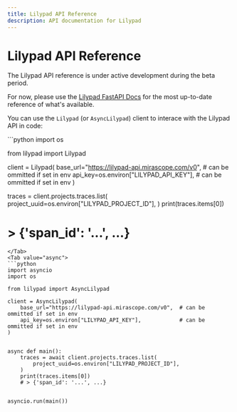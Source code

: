 ```yaml
---
title: Lilypad API Reference
description: API documentation for Lilypad
---
```


# Lilypad API Reference

<Warning>
  The Lilypad API reference is under active development during the beta period.

  For now, please use the [Lilypad FastAPI Docs](https://lilypad-api.mirascope.com/v0/docs) for the most up-to-date reference of what's available.
</Warning>



You can use the `Lilypad` (or `AsyncLilypad`) client to interace with the Lilypad API in code:

<TabbedSection>
<Tab value="sync">
```python
import os

from lilypad import Lilypad


client = Lilypad(
    base_url="https://lilypad-api.mirascope.com/v0",  # can be ommitted if set in env
    api_key=os.environ["LILYPAD_API_KEY"],            # can be ommitted if set in env
)

traces = client.projects.traces.list(
    project_uuid=os.environ["LILYPAD_PROJECT_ID"],
)
print(traces.items[0])
# > {'span_id': '...', ...}
```
</Tab>
<Tab value="async">
```python
import asyncio
import os

from lilypad import AsyncLilypad

client = AsyncLilypad(
    base_url="https://lilypad-api.mirascope.com/v0",  # can be ommitted if set in env
    api_key=os.environ["LILYPAD_API_KEY"],            # can be ommitted if set in env
)


async def main():
    traces = await client.projects.traces.list(
        project_uuid=os.environ["LILYPAD_PROJECT_ID"],
    )
    print(traces.items[0])
    # > {'span_id': '...', ...}


asyncio.run(main())
```
</Tab>
</TabbedSection>